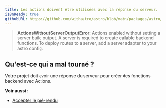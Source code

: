 ```yaml
---
title: Les actions doivent être utilisées avec la réponse du serveur.
i18nReady: true
githubURL: https://github.com/withastro/astro/blob/main/packages/astro/src/core/errors/errors-data.ts
---
```


> **ActionsWithoutServerOutputError**: Actions enabled without setting a server build output. A server is required to create callable backend functions. To deploy routes to a server, add a server adapter to your astro config.

## Qu'est-ce qui a mal tourné ?
Votre projet doit avoir une réponse du serveur pour créer des fonctions backend avec Actions.

**Voir aussi :**
- [Accepter le pré-rendu](/fr/guides/on-demand-rendering/)


